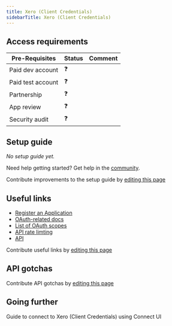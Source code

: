 ```yaml
---
title: Xero (Client Credentials)
sidebarTitle: Xero (Client Credentials)
---
```



<Overview />
<PreBuiltTooling />
<PreBuiltUseCases />

## Access requirements
| Pre-Requisites | Status | Comment|
| - | - | - |
| Paid dev account | ❓ |  |
| Paid test account | ❓ |  |
| Partnership | ❓ | |
| App review | ❓ |  |
| Security audit | ❓ | |


## Setup guide

_No setup guide yet._

<Tip>Need help getting started? Get help in the [community](https://nango.dev/slack).</Tip>

<Note>Contribute improvements to the setup guide by [editing this page](https://github.com/nangohq/nango/tree/master/docs-v2/integrations/all/xero-oauth2-cc.mdx)</Note>


## Useful links

-   [Register an Application](https://developer.xero.com/app/manage)
-   [OAuth-related docs](https://developer.xero.com/documentation/guides/oauth2/client-credentials)
-   [List of OAuth scopes](https://developer.xero.com/documentation/guides/oauth2/scopes)
-   [API rate limting](https://developer.xero.com/documentation/best-practices/integration-health/rate-limits/)
-   [API](https://developer.xero.com/documentation/sdks-and-tools/tools/postman/#steps-to-get-up-and-running)

<Note>Contribute useful links by [editing this page](https://github.com/nangohq/nango/tree/master/docs-v2/integrations/all/xero-oauth2-cc.mdx)</Note>

## API gotchas

<Note>Contribute API gotchas by [editing this page](https://github.com/nangohq/nango/tree/master/docs-v2/integrations/all/xero-oauth2-cc.mdx)</Note>

## Going further

<Card title="Connect to Xero (Client Credentials)" icon="link" href="/integrations/all/xero-oauth2-cc/connect" horizontal>
  Guide to connect to Xero (Client Credentials) using Connect UI
</Card>
